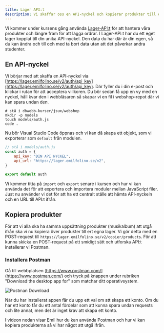 ```yaml
---
title: Lager API:t
description: Vi skaffar oss en API-nyckel och kopierar produkter till din webbshop
---
```



Vi kommer under kursens gång använda [Lager-API:t](https://lager.emilfolino.se) för att hantera våra produkter och längre fram för att lägga ordrar. I Lager-API:t har du ett eget lager kopplat till din unika API-nyckel. Den data du har där är din egen, så du kan ändra och till och med ta bort data utan att det påverkar andra studenter.

## En API-nyckel

Vi börjar med att skaffa en API-nyckel via [https://lager.emilfolino.se/v2/auth/api_key](https://lager.emilfolino.se/v2/auth/api_key). Där fyller du i din e-post och klickar i rutan för att acceptera villkoren. Du bör sedan få upp en vy med en nyckel, håll kvar den i webbläsaren så skapar vi en fil i webshop-repot där vi kan spara undan den.

```shell
# stå i dbwebb-kurser/jsux/webshop
mkdir -p models
touch models/auth.js
code .
```

Nu bör Visual Studio Code öppnas och vi kan då skapa ett objekt, som vi exporterar som `default` från modulen.

```javascript
// stå i models/auth.js
const auth = {
    api_key: "DIN API NYCKEL",
    api_url: "https://lager.emilfolino.se/v2",
}

export default auth
```

Vi kommer titta på `import` och `export` senare i kursen och hur vi kan använda det för att exportera och importera moduler mellan JavaScript filer. Just nu använder vi det för att ha ett centralt ställe att hämta API-nyckeln och en URL till API:t ifrån.



## Kopiera produkter

För att vi alla ska ha samma uppsättning produkter (musikalbum) att utgå ifrån ska vi nu kopiera över produkter till ert egna lager. Vi gör detta med en POST-request till `https://lager.emilfolino.se/v2/copier/products`. För att kunna skicka en POST-request på ett smidigt sätt och utforska API:t installerar vi Postman.



### Installera Postman

Gå till webbplatsen [https://www.postman.com/](https://www.postman.com/) och tryck på knappen under rubriken "Download the desktop app for" som matchar ditt operativsystem.

<Image src={postman} alt="Postman Download" />

När du har installerat appen får du upp ett val om att skapa ett konto. Om du har ett konto får du ett antal fördelar som att kunna spara undan requests och lite annat, men det är inget krav att skapa ett konto.

I videon nedan visar Emil hur du kan använda Postman och hur vi kan kopiera produkterna så vi har något att utgå ifrån.